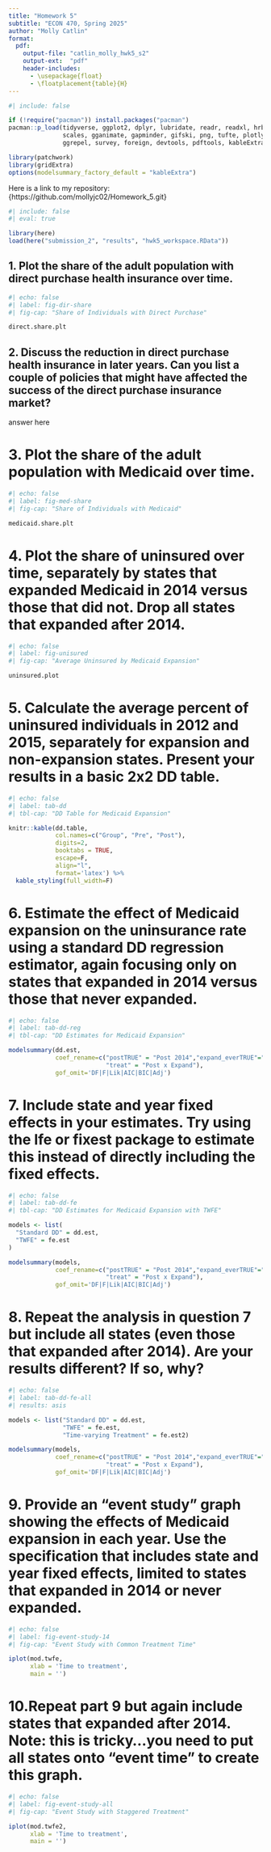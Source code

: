 ```yaml
---
title: "Homework 5"
subtitle: "ECON 470, Spring 2025"
author: "Molly Catlin"
format:
  pdf:
    output-file: "catlin_molly_hwk5_s2"
    output-ext:  "pdf"
    header-includes:
      - \usepackage{float}
      - \floatplacement{table}{H}
---
```


```r
#| include: false

if (!require("pacman")) install.packages("pacman")
pacman::p_load(tidyverse, ggplot2, dplyr, lubridate, readr, readxl, hrbrthemes, fixest,
               scales, gganimate, gapminder, gifski, png, tufte, plotly, OECD,
               ggrepel, survey, foreign, devtools, pdftools, kableExtra, modelsummary)

library(patchwork)
library(gridExtra)
options(modelsummary_factory_default = "kableExtra")
```

Here is a link to my repository: {https://github.com/mollyjc02/Homework_5.git}

\newpage 
```r
#| include: false
#| eval: true

library(here)
load(here("submission_2", "results", "hwk5_workspace.RData"))
```


\newpage 


## 1. Plot the share of the adult population with direct purchase health insurance over time. 
 

```r
#| echo: false
#| label: fig-dir-share
#| fig-cap: "Share of Individuals with Direct Purchase" 

direct.share.plt
```


\newpage 


## 2. Discuss the reduction in direct purchase health insurance in later years. Can you list a couple of policies that might have affected the success of the direct purchase insurance market? 
answer here 


\newpage 


# 3. Plot the share of the adult population with Medicaid over time. 


```r
#| echo: false
#| label: fig-med-share
#| fig-cap: "Share of Individuals with Medicaid"

medicaid.share.plt
```


\newpage 


# 4. Plot the share of uninsured over time, separately by states that expanded Medicaid in 2014 versus those that did not. Drop all states that expanded after 2014. 


```r
#| echo: false
#| label: fig-unisured 
#| fig-cap: "Average Uninsured by Medicaid Expansion"

uninsured.plot 
```


\newpage 


# 5. Calculate the average percent of uninsured individuals in 2012 and 2015, separately for expansion and non-expansion states. Present your results in a basic 2x2 DD table. 


```r
#| echo: false
#| label: tab-dd
#| tbl-cap: "DD Table for Medicaid Expansion"

knitr::kable(dd.table, 
             col.names=c("Group", "Pre", "Post"),
             digits=2,
             booktabs = TRUE,
             escape=F,
             align="l",
             format='latex') %>% 
  kable_styling(full_width=F)
```


\newpage 


# 6. Estimate the effect of Medicaid expansion on the uninsurance rate using a standard DD regression estimator, again focusing only on states that expanded in 2014 versus those that never expanded. 


```r
#| echo: false
#| label: tab-dd-reg
#| tbl-cap: "DD Estimates for Medicaid Expansion"

modelsummary(dd.est,
             coef_rename=c("postTRUE" = "Post 2014","expand_everTRUE"="Expand",
                           "treat" = "Post x Expand"),
             gof_omit='DF|F|Lik|AIC|BIC|Adj')
```


\newpage 


# 7. Include state and year fixed effects in your estimates. Try using the lfe or fixest package to estimate this instead of directly including the fixed effects. 


```r
#| echo: false
#| label: tab-dd-fe
#| tbl-cap: "DD Estimates for Medicaid Expansion with TWFE"

models <- list(
  "Standard DD" = dd.est,
  "TWFE" = fe.est
)

modelsummary(models,
             coef_rename=c("postTRUE" = "Post 2014","expand_everTRUE"="Expand",
                           "treat" = "Post x Expand"),
             gof_omit='DF|F|Lik|AIC|BIC|Adj')
```


\newpage 


# 8. Repeat the analysis in question 7 but include all states (even those that expanded after 2014). Are your results different? If so, why? 


```r
#| echo: false
#| label: tab-dd-fe-all
#| results: asis

models <- list("Standard DD" = dd.est, 
               "TWFE" = fe.est,
               "Time-varying Treatment" = fe.est2)

modelsummary(models,
             coef_rename=c("postTRUE" = "Post 2014","expand_everTRUE"="Expand",
                           "treat" = "Post x Expand"),
             gof_omit='DF|F|Lik|AIC|BIC|Adj')
```


\newpage 


# 9. Provide an “event study” graph showing the effects of Medicaid expansion in each year. Use the specification that includes state and year fixed effects, limited to states that expanded in 2014 or never expanded. 


```r
#| echo: false
#| label: fig-event-study-14
#| fig-cap: "Event Study with Common Treatment Time"

iplot(mod.twfe, 
      xlab = 'Time to treatment',
      main = '')
```


\newpage 


# 10.Repeat part 9 but again include states that expanded after 2014. Note: this is tricky…you need to put all states onto “event time” to create this graph. 


```r
#| echo: false
#| label: fig-event-study-all
#| fig-cap: "Event Study with Staggered Treatment"

iplot(mod.twfe2, 
      xlab = 'Time to treatment',
      main = '')
```
